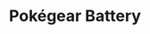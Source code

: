 ---
title: "Pokégear Battery"
meta_title: "Pokégear Battery craft"
description: "Craft de Pokégear Battery"
rank: "s"
draft: false
name: "Pokégear Battery"
recipe_img: "https://wiki.pokexgames.com/images/a/a5/Pokegear_Battery.png"
level: 103
craft_time: 3600
result: 1
value_npc: 1
ingredients:
  - name: "Crypto Diamond Tokens"
    quantity: 30
    item_img: "https://wiki.pokexgames.com/images/f/f8/Crypto_Diamond_Token.png"
    value_npc: 1
  - name: "Corrupted Magnets"
    quantity: 5
    item_img: "https://wiki.pokexgames.com/images/0/09/Corrupted-Magnet.gif"
    value_npc: 1
  - name: "Mole Hairs"
    quantity: 5
    item_img: "https://wiki.pokexgames.com/images/f/f3/Mole_Hair.png"
    value_npc: 1
  - name: "Corrupted Pot Of Moss Bugs"
    quantity: 5
    item_img: "https://wiki.pokexgames.com/images/b/b7/Corrupted_Pot_Of_Moss_Bug.gif"
    value_npc: 1
  - name: "Small Bird Beaks"
    quantity: 5
    item_img: "https://wiki.pokexgames.com/images/3/33/Small_Bird_Beak.png"
    value_npc: 1
---